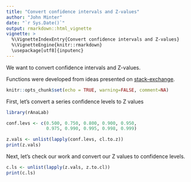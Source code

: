 ```yaml
---
title: "Convert confidence intervals and Z-values"
author: "John Minter"
date: "`r Sys.Date()`"
output: rmarkdown::html_vignette
vignette: >
  %\VignetteIndexEntry{Convert confidence intervals and Z-values}
  %\VignetteEngine{knitr::rmarkdown}
  \usepackage[utf8]{inputenc}
---
```


We want to convert confidence intervals and Z-values.

Functions were developed from ideas presented on [stack-exchange](https://datascience.stackexchange.com/questions/10093/how-to-find-a-confidence-level-given-the-z-value).

```r
knitr::opts_chunk$set(echo = TRUE, warning=FALSE, comment=NA)
```

First, let's convert a series confidence levels to Z values

```r
library(rAnaLab)

conf.levs <- c(0.500, 0.750, 0.800, 0.900, 0.950, 
               0.975, 0.990, 0.995, 0.998, 0.999)

z.vals <- unlist(lapply(conf.levs, cl.to.z))
print(z.vals)
```

Next, let's check our work and convert our Z values to confidence
levels.

```r
c.ls <- unlist(lapply(z.vals, z.to.cl))
print(c.ls)

```


